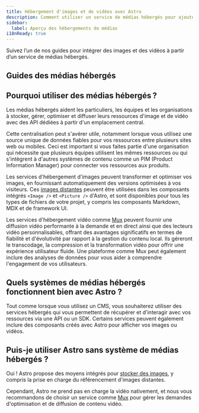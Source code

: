 ```yaml
---
title: Hébergement d'images et de vidéos avec Astro
description: Comment utiliser un service de médias hébergés pour ajouter des images et des vidéos à Astro
sidebar:
  label: Aperçu des hébergements de médias
i18nReady: true
---
```


Suivez l’un de nos guides pour intégrer des images et des vidéos à partir d’un service de médias hébergés.

## Guides des médias hébergés

<MediaGuidesNav />

## Pourquoi utiliser des médias hébergés ?

Les médias hébergés aident les particuliers, les équipes et les organisations à stocker, gérer, optimiser et diffuser leurs ressources d'image et de vidéo avec des API dédiées à partir d'un emplacement central.

Cette centralisation peut s'avérer utile, notamment lorsque vous utilisez une source unique de données fiables pour vos ressources entre plusieurs sites web ou mobiles. Ceci est important si vous faites partie d'une organisation qui nécessite que plusieurs équipes utilisent les mêmes ressources ou qui s'intègrent à d'autres systèmes de contenu comme un PIM (Product Information Manager) pour connecter vos ressources aux produits.

Les services d'hébergement d'images peuvent transformer et optimiser vos images, en fournissant automatiquement des versions optimisées à vos visiteurs. Ces [images distantes](/fr/guides/images/#images-distantes) peuvent être utilisées dans les composants intégrés `<Image />` et `<Picture />` d'Astro, et sont disponibles pour tous les types de fichiers de votre projet, y compris les composants Markdown, MDX et de framework UI.

Les services d'hébergement vidéo comme [Mux](/fr/guides/media/mux/) peuvent fournir une diffusion vidéo performante à la demande et en direct ainsi que des lecteurs vidéo personnalisables, offrant des avantages significatifs en termes de fiabilité et d'évolutivité par rapport à la gestion du contenu local. Ils géreront le transcodage, la compression et la transformation vidéo pour offrir une expérience utilisateur fluide. Une plateforme comme Mux peut également inclure des analyses de données pour vous aider à comprendre l'engagement de vos utilisateurs.

## Quels systèmes de médias hébergés fonctionnent bien avec Astro ?

Tout comme lorsque vous utilisez un CMS, vous souhaiterez utiliser des services hébergés qui vous permettent de récupérer et d'interagir avec vos ressources via une API ou un SDK. Certains services peuvent également inclure des composants créés avec Astro pour afficher vos images ou vidéos.

## Puis-je utiliser Astro sans système de médias hébergés ?

Oui ! Astro propose des moyens intégrés pour [stocker des images](/fr/guides/images/#où-stocker-les-images), y compris la prise en charge du référencement d'images distantes.

Cependant, Astro ne prend pas en charge la vidéo nativement, et nous vous recommandons de choisir un service comme [Mux](/fr/guides/media/mux/) pour gérer les demandes d'optimisation et de diffusion de contenu vidéo.
